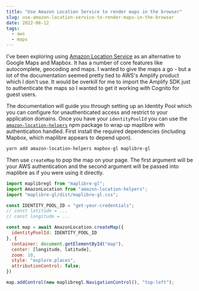 ```yaml
---
title: "Use Amazon Location Service to render maps in the browser"
slug: use-amazon-location-service-to-render-maps-in-the-browser
date: 2022-06-12
tags:
  - aws
  - maps
---
```


I've been exploring using [Amazon Location Service](https://aws.amazon.com/location/) as an alternative to Google Maps and Mapbox. It has a number of core features like autocomplete, geocoding and maps. I wanted to give the maps a go - but a lot of the documentation seemed pretty tied to AWS's Amplify product which I don't use. It would be overkill for me to import the Amplify SDK just to authenticate the maps so I wanted to get it working with Cognito for guest users.

The documentation will guide you through setting up an Identity Pool which you can configure for unauthenticated access and restrict to your application domains. Once you have your `identityPoolId` you can use the [`amazon-location-helpers`](https://www.npmjs.com/package/amazon-location-helpers) npm package to wrap up maplibre with authentication handled. First install the required dependencies (including Mapbox, which maplibre appears to depend upon).

```sh
yarn add amazon-location-helpers mapbox-gl maplibre-gl
```

Then use `createMap` to pop the map on your page. The first argument will be your AWS authentication and the second argument will be passed into maplibre as if you were using it directly.

```js
import maplibregl from "maplibre-gl";
import AmazonLocation from "amazon-location-helpers";
import "maplibre-gl/dist/maplibre-gl.css";

const IDENTITY_POOL_ID = "get-your-credentials";
// const latitude = ...
// const longitude = ...

const map = await AmazonLocation.createMap({
  identityPoolId: IDENTITY_POOL_ID
}, {
  container: document.getElementById("map"),
  center: [longitude, latitude],
  zoom: 10,
  style: "explore.places",
  attributionControl: false;
})

map.addControl(new maplibregl.NavigationControl(), "top-left");
```
